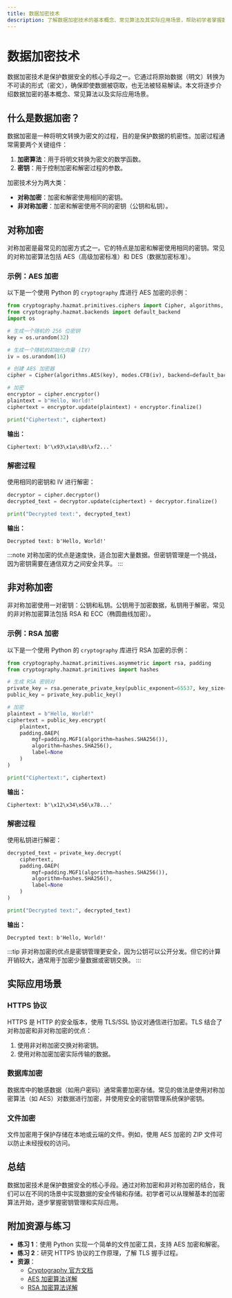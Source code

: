 ```yaml
---
title: 数据加密技术
description: 了解数据加密技术的基本概念、常见算法及其实际应用场景，帮助初学者掌握数据安全的核心知识。
---
```


# 数据加密技术

数据加密技术是保护数据安全的核心手段之一。它通过将原始数据（明文）转换为不可读的形式（密文），确保即使数据被窃取，也无法被轻易解读。本文将逐步介绍数据加密的基本概念、常见算法以及实际应用场景。

## 什么是数据加密？

数据加密是一种将明文转换为密文的过程，目的是保护数据的机密性。加密过程通常需要两个关键组件：

1. **加密算法**：用于将明文转换为密文的数学函数。
2. **密钥**：用于控制加密和解密过程的参数。

加密技术分为两大类：
- **对称加密**：加密和解密使用相同的密钥。
- **非对称加密**：加密和解密使用不同的密钥（公钥和私钥）。

## 对称加密

对称加密是最常见的加密方式之一。它的特点是加密和解密使用相同的密钥。常见的对称加密算法包括 AES（高级加密标准）和 DES（数据加密标准）。

### 示例：AES 加密

以下是一个使用 Python 的 `cryptography` 库进行 AES 加密的示例：

```python
from cryptography.hazmat.primitives.ciphers import Cipher, algorithms, modes
from cryptography.hazmat.backends import default_backend
import os

# 生成一个随机的 256 位密钥
key = os.urandom(32)

# 生成一个随机的初始化向量 (IV)
iv = os.urandom(16)

# 创建 AES 加密器
cipher = Cipher(algorithms.AES(key), modes.CFB(iv), backend=default_backend())

# 加密
encryptor = cipher.encryptor()
plaintext = b"Hello, World!"
ciphertext = encryptor.update(plaintext) + encryptor.finalize()

print("Ciphertext:", ciphertext)
```

**输出：**
```
Ciphertext: b'\x93\x1a\x8b\xf2...'
```

### 解密过程

使用相同的密钥和 IV 进行解密：

```python
decryptor = cipher.decryptor()
decrypted_text = decryptor.update(ciphertext) + decryptor.finalize()

print("Decrypted text:", decrypted_text)
```

**输出：**
```
Decrypted text: b'Hello, World!'
```

:::note
对称加密的优点是速度快，适合加密大量数据。但密钥管理是一个挑战，因为密钥需要在通信双方之间安全共享。
:::

## 非对称加密

非对称加密使用一对密钥：公钥和私钥。公钥用于加密数据，私钥用于解密。常见的非对称加密算法包括 RSA 和 ECC（椭圆曲线加密）。

### 示例：RSA 加密

以下是一个使用 Python 的 `cryptography` 库进行 RSA 加密的示例：

```python
from cryptography.hazmat.primitives.asymmetric import rsa, padding
from cryptography.hazmat.primitives import hashes

# 生成 RSA 密钥对
private_key = rsa.generate_private_key(public_exponent=65537, key_size=2048)
public_key = private_key.public_key()

# 加密
plaintext = b"Hello, World!"
ciphertext = public_key.encrypt(
    plaintext,
    padding.OAEP(
        mgf=padding.MGF1(algorithm=hashes.SHA256()),
        algorithm=hashes.SHA256(),
        label=None
    )
)

print("Ciphertext:", ciphertext)
```

**输出：**
```
Ciphertext: b'\x12\x34\x56\x78...'
```

### 解密过程

使用私钥进行解密：

```python
decrypted_text = private_key.decrypt(
    ciphertext,
    padding.OAEP(
        mgf=padding.MGF1(algorithm=hashes.SHA256()),
        algorithm=hashes.SHA256(),
        label=None
    )
)

print("Decrypted text:", decrypted_text)
```

**输出：**
```
Decrypted text: b'Hello, World!'
```

:::tip
非对称加密的优点是密钥管理更安全，因为公钥可以公开分发。但它的计算开销较大，通常用于加密少量数据或密钥交换。
:::

## 实际应用场景

### HTTPS 协议

HTTPS 是 HTTP 的安全版本，使用 TLS/SSL 协议对通信进行加密。TLS 结合了对称加密和非对称加密的优点：
1. 使用非对称加密交换对称密钥。
2. 使用对称加密加密实际传输的数据。

### 数据库加密

数据库中的敏感数据（如用户密码）通常需要加密存储。常见的做法是使用对称加密算法（如 AES）对数据进行加密，并使用安全的密钥管理系统保护密钥。

### 文件加密

文件加密用于保护存储在本地或云端的文件。例如，使用 AES 加密的 ZIP 文件可以防止未经授权的访问。

## 总结

数据加密技术是保护数据安全的核心手段。通过对称加密和非对称加密的结合，我们可以在不同的场景中实现数据的安全传输和存储。初学者可以从理解基本的加密算法开始，逐步掌握密钥管理和实际应用。

## 附加资源与练习

- **练习 1**：使用 Python 实现一个简单的文件加密工具，支持 AES 加密和解密。
- **练习 2**：研究 HTTPS 协议的工作原理，了解 TLS 握手过程。
- **资源**：
  - [Cryptography 官方文档](https://cryptography.io/)
  - [AES 加密算法详解](https://en.wikipedia.org/wiki/Advanced_Encryption_Standard)
  - [RSA 加密算法详解](https://en.wikipedia.org/wiki/RSA_(cryptosystem))
